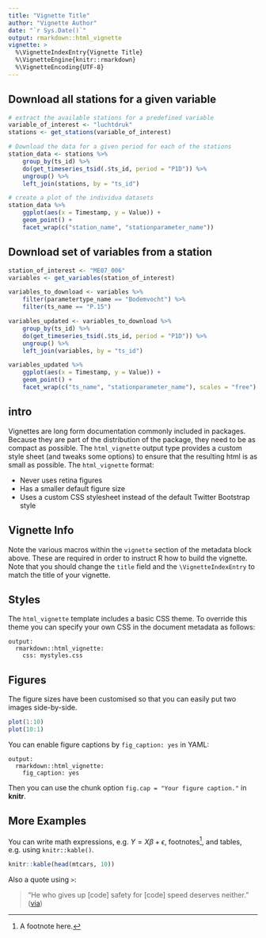 ```yaml
---
title: "Vignette Title"
author: "Vignette Author"
date: "`r Sys.Date()`"
output: rmarkdown::html_vignette
vignette: >
  %\VignetteIndexEntry{Vignette Title}
  %\VignetteEngine{knitr::rmarkdown}
  %\VignetteEncoding{UTF-8}
---
```


## Download all stations for a given variable

```r
# extract the available stations for a predefined variable
variable_of_interest <- "luchtdruk"
stations <- get_stations(variable_of_interest)

# Download the data for a given period for each of the stations
station_data <- stations %>%
    group_by(ts_id) %>%
    do(get_timeseries_tsid(.$ts_id, period = "P1D")) %>%
    ungroup() %>%
    left_join(stations, by = "ts_id")

# create a plot of the individua datasets
station_data %>% 
    ggplot(aes(x = Timestamp, y = Value)) + 
    geom_point() + 
    facet_wrap(c("station_name", "stationparameter_name"))
```

## Download set of variables from a station

```r
station_of_interest <- "ME07_006"
variables <- get_variables(station_of_interest)

variables_to_download <- variables %>% 
    filter(parametertype_name == "Bodemvocht") %>%
    filter(ts_name == "P.15")

variables_updated <- variables_to_download %>%
    group_by(ts_id) %>%
    do(get_timeseries_tsid(.$ts_id, period = "P1D")) %>%
    ungroup() %>%
    left_join(variables, by = "ts_id")

variables_updated %>% 
    ggplot(aes(x = Timestamp, y = Value)) + 
    geom_point() + 
    facet_wrap(c("ts_name", "stationparameter_name"), scales = "free")
```


## intro

Vignettes are long form documentation commonly included in packages. Because they are part of the distribution of the package, they need to be as compact as possible. The `html_vignette` output type provides a custom style sheet (and tweaks some options) to ensure that the resulting html is as small as possible. The `html_vignette` format:

- Never uses retina figures
- Has a smaller default figure size
- Uses a custom CSS stylesheet instead of the default Twitter Bootstrap style

## Vignette Info

Note the various macros within the `vignette` section of the metadata block above. These are required in order to instruct R how to build the vignette. Note that you should change the `title` field and the `\VignetteIndexEntry` to match the title of your vignette.

## Styles

The `html_vignette` template includes a basic CSS theme. To override this theme you can specify your own CSS in the document metadata as follows:

    output: 
      rmarkdown::html_vignette:
        css: mystyles.css

## Figures

The figure sizes have been customised so that you can easily put two images side-by-side. 

```r
plot(1:10)
plot(10:1)
```

You can enable figure captions by `fig_caption: yes` in YAML:

    output:
      rmarkdown::html_vignette:
        fig_caption: yes

Then you can use the chunk option `fig.cap = "Your figure caption."` in **knitr**.

## More Examples

You can write math expressions, e.g. $Y = X\beta + \epsilon$, footnotes^[A footnote here.], and tables, e.g. using `knitr::kable()`.

```r
knitr::kable(head(mtcars, 10))
```

Also a quote using `>`:

> "He who gives up [code] safety for [code] speed deserves neither."
([via](https://twitter.com/hadleywickham/status/504368538874703872))
